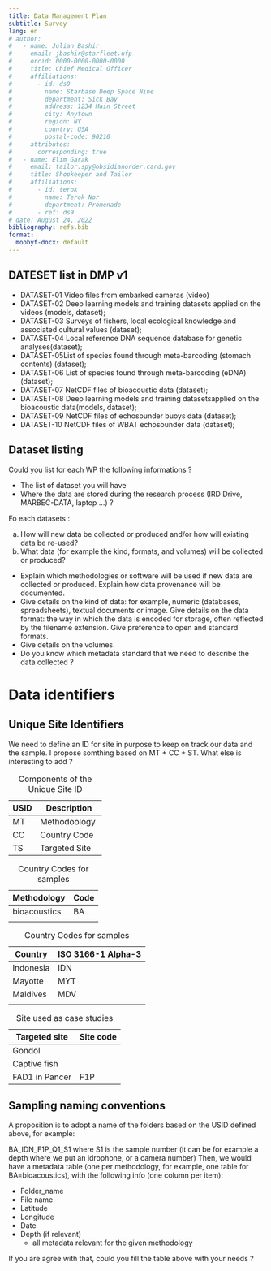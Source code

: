 ```yaml
---
title: Data Management Plan
subtitle: Survey 
lang: en
# author:
#   - name: Julian Bashir
#     email: jbashir@starfleet.ufp
#     orcid: 0000-0000-0000-0000
#     title: Chief Medical Officer
#     affiliations: 
#       - id: ds9
#         name: Starbase Deep Space Nine
#         department: Sick Bay
#         address: 1234 Main Street
#         city: Anytown
#         region: NY
#         country: USA
#         postal-code: 90210
#     attributes:
#       corresponding: true
#   - name: Elim Garak
#     email: tailor.spy@obsidianorder.card.gov
#     title: Shopkeeper and Tailor
#     affiliations:
#       - id: terok
#         name: Terok Nor
#         department: Promenade
#       - ref: ds9
# date: August 24, 2022
bibliography: refs.bib
format: 
  moobyf-docx: default
---
```


## DATESET list in DMP v1

-   DATASET-01 Video files from embarked cameras (video)
-   DATASET-02 Deep learning models and training datasets applied on the videos (models, dataset);
-   DATASET-03 Surveys of fishers, local ecological knowledge and associated cultural values (dataset);
-   DATASET-04 Local reference DNA sequence database for genetic analyses(dataset);
-   DATASET-05List of species found through meta-barcoding (stomach contents) (dataset);
-   DATASET-06 List of species found through meta-barcoding (eDNA) (dataset);
-   DATASET-07 NetCDF files of bioacoustic data (dataset);
-   DATASET-08 Deep learning models and training datasetsapplied on the bioacoustic data(models, dataset);
-   DATASET-09 NetCDF files of echosounder buoys data (dataset);
-   DATASET-10 NetCDF files of WBAT echosounder data (dataset);

## Dataset listing

Could you list for each WP the following informations ?

-   The list of dataset you will have
-   Where the data are stored during the research process (IRD Drive, MARBEC-DATA, laptop ...) ?

Fo each datasets :

a.  How will new data be collected or produced and/or how will existing data be re-used?
b.  What data (for example the kind, formats, and volumes) will be collected or produced?

-   Explain which methodologies or software will be used if new data are collected or produced. Explain how data provenance will be documented.
-   Give details on the kind of data: for example, numeric (databases, spreadsheets), textual documents or image. Give details on the data format: the way in which the data is encoded for storage, often reflected by the filename extension. Give preference to open and standard formats.
-   Give details on the volumes.
-   Do you know which metadata standard that we need to describe the data collected ?

# Data identifiers

## Unique Site Identifiers

We need to define an ID for site in purpose to keep on track our data and the sample. I propose somthing based on MT + CC + ST. What else is interesting to add ?

| USID | Description    |
|------|----------------|
| MT   | Methodoology   |
| CC   | Country Code   |
| TS   | Targeted Site  |

: Components of the Unique Site ID

| Methodology  | Code |
|--------------|------|
| bioacoustics | BA   |
|              |      |

: Country Codes for samples

| Country   | ISO 3166-1 Alpha-3 |
|-----------|--------------------|
| Indonesia | IDN                |
| Mayotte   | MYT                |
| Maldives  | MDV                |
|           |                    |

: Country Codes for samples



| Targeted site  | Site code |
|----------------|-----------|
| Gondol         |           |
| Captive fish   |           |
| FAD1 in Pancer | F1P       |


: Site used as case studies

## Sampling naming conventions

A proposition is to adopt a name of the folders based on the USID defined above, for example:

BA_IDN_F1P_Q1_S1 where S1 is the sample number (it can be for example a depth where we put an idrophone, or a camera number) Then, we would have a metadata table (one per methodology, for example, one table for BA=bioacoustics), with the following info (one column per item):

-   Folder_name
-   File name
-   Latitude
-   Longitude
-   Date
-   Depth (if relevant)
    -   all metadata relevant for the given methodology

If you are agree with that, could you fill the table above with your needs ?